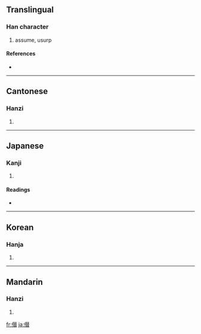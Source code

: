 {{see|僭}}
==Translingual==

===Han character===
{{Han char|rn=9|rad=人|as=12|sn=14|four=2526<sub>3</sub>|canj=人手人日 (OQOA)}}

# assume, usurp

====References====
* {{Han ref|kx=0117.080|dkj=01111|dj=0248.140|hdz=10216.090|uh=50E3|ud=20707|bh=E0FD|bd=57597}}

----

==Cantonese==

===Hanzi===
{{yue-hanzi|jyut=|y=jim3}}

# {{defn|Cantonese}}

----

==Japanese==

===Kanji===
{{ja-kanji|grade=|rs=人12}}

# {{defn|Japanese}}

====Readings====
* {{ja-readings|on=[[せん]] (sen), [[しん]] (shin)|kun=[[おごる]] (ogoru)}}

----

==Korean==

===Hanja===
{{ko-hanja|hangeul=참|rv=cham|mr=ch'am}}

# {{defn|Korean}}

----

==Mandarin==

===Hanzi===
{{cmn-hanzi|pin=[[jiàn]] ([[jian4]])|wg=chien<sup>4</sup>}}

# {{defn|Mandarin}}

[[fr:僣]]
[[ja:僣]]